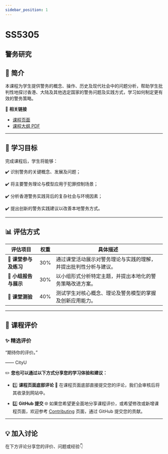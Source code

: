 ```yaml
---
sidebar_position: 1
---
```


# SS5305
## 警务研究

## **📘 简介**
本课程为学生提供警务的概念、操作、历史及现代社会中的问题分析，帮助学生批判性地探讨香港、大陆及其他选定国家的警务问题及实践方式，学习如何制定更有效的警务策略。

🔗 **相关链接**
- [课程页面](https://www.cityu.edu.hk/catalogue/pg/202425/course/SS5305.htm)
- [课程大纲 PDF](https://www.cityu.edu.hk/catalogue/pg/202425/course/SS5305.pdf)

---

## **🎯 学习目标**

完成课程后，学生将能够：

✔️ 识别警务的关键概念、发展及问题；

✔️ 将主要警务理论与模型应用于犯罪控制场景；

✔️ 分析香港警务实践背后的复杂社会与环境因素；

✔️ 提出创新的警务实践建议以改善本地警务方式。

---

## **📊 评估方式**

| **评估项目**             | **权重** | **具体描述**                                                                                       |
|------------------------|---------|---------------------------------------------------------------------------------------------------|
| **💬 课堂参与及练习**      | 30%     | 通过课堂活动展示对警务理论与实践的理解，并提出批判性分析与建议。                                              |
| **📄 小组报告与展示**       | 30%     | 以小组形式分析特定主题，并提出本地化的警务策略改进方案。                                                    |
| **📝 课堂测验**          | 40%     | 测试学生对核心概念、理论及警务模型的掌握及创新应用能力。                                                     |

---

## **💬 课程评价**

### ✨ **精选评价**
<div className={commentStyles.commentBox}>
    <p className={commentStyles.commentText}>
        “期待你的评价。”
    </p>
    <p className={commentStyles.commentAuthor}>—— CityU</p>
</div>

✏️ **您也可以通过以下方式分享您的学习体验和建议：**

- 1️⃣ **课程页面底部评论**
💬 在课程页面底部直接提交您的评论，我们会审核后将其收录到网站中。

- 2️⃣ **GitHub 提交**
🌐 如果您希望更全面地分享课程评价，或希望修改或新增课程页面，欢迎参考 [Contributing](https://penjc.github.io/cityU-navigator/contributing) 页面，通过 GitHub 提交您的贡献。

---

## **💡 加入讨论**

在下方评论分享您的评价、问题或经验👇
<Utterances />
